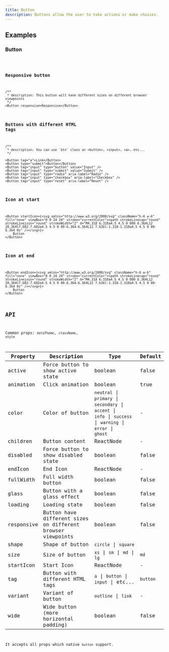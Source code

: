 ```yaml
---
title: Button
description: Buttons allow the user to take actions or make choices.
---
```


## Examples

### Button
<code src="./demo/basic.tsx" />

### Responsive button
```tsx live
/**
 * description: This button will have different sizes on different browser viewpoints
 */
<Button responsive>Responsive</Button>
```

### Buttons with different HTML tags
```tsx live
/**
 * description: You can use `btn` class on <button>, <input>, <a>, etc...
 */

<Button tag="a">Link</Button>
<Button type="submit">Button</Button>
<Button tag="input" type="button" value="Input" />
<Button tag="input" type="submit" value="Submit" />
<Button tag="input" type="radio" aria-label="Radio" />
<Button tag="input" type="checkbox" aria-label="Checkbox" />
<Button tag="input" type="reset" aria-label="Reset" />
```


### Icon at start
```tsx live
<Button startIcon={<svg xmlns="http://www.w3.org/2000/svg" className="h-6 w-6" fill="none" viewBox="0 0 24 24" stroke="currentColor"><path strokeLinecap="round" strokeLinejoin="round" strokeWidth="2" d="M4.318 6.318a4.5 4.5 0 000 6.364L12 20.364l7.682-7.682a4.5 4.5 0 00-6.364-6.364L12 7.636l-1.318-1.318a4.5 4.5 0 00-6.364 0z" /></svg>}>
    Button
</Button>
```
### Icon at end
```tsx live
<Button endIcon={<svg xmlns="http://www.w3.org/2000/svg" className="h-6 w-6" fill="none" viewBox="0 0 24 24" stroke="currentColor"><path strokeLinecap="round" strokeLinejoin="round" strokeWidth="2" d="M4.318 6.318a4.5 4.5 0 000 6.364L12 20.364l7.682-7.682a4.5 4.5 0 00-6.364-6.364L12 7.636l-1.318-1.318a4.5 4.5 0 00-6.364 0z" /></svg>}>
    Button
</Button>
```

## API

Common props: `dataTheme`, `className`, `style`

| Property | Description | Type | Default |
| --- | --- | --- | --- |
| active | 	Force button to show active state | boolean | false |
| animation | Click animation | boolean | true |
| color | Color of button | `neutral` \| `primary` \| `secondary` \| `accent` \| <br/> `info` \| `success` \| `warning` \| `error` \| <br/> `ghost` | - |
| children | Button content | ReactNode | - |
| disabled | Force button to show disabled state | boolean | false |
| endIcon | End Icon | ReactNode | - |
| fullWidth | Full width button | boolean | false |
| glass | Button with a glass effect | boolean | false |
| loading | Loading state | boolean | false |
| responsive | Button have different sizes <br/> on different browser viewpoints | boolean | false |
| shape | Shape of button | `circle` \| `square` |  |
| size | Size of button | `xs` \| `sm` \| `md` \| `lg` | `md` |
| startIcon | Start Icon | ReactNode | - |
| tag | Button with different HTML tags | `a` \| `button`  \| `input` \| etc... | `button` |
| variant | Variant of button | `outline` \| `link` | - |
| wide | Wide button (more horizontal padding) | boolean | false |

It accepts all props which native `button` support.

